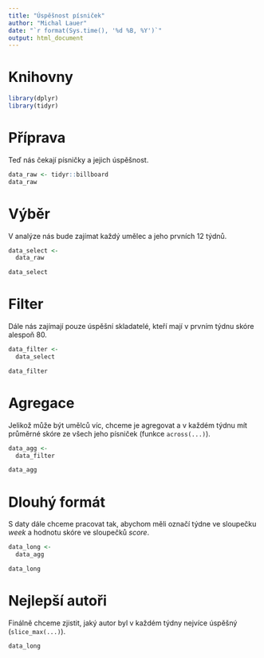 ---
title: "Úspěšnost písniček"
author: "Michal Lauer"
date: "`r format(Sys.time(), '%d %B, %Y')`"
output: html_document
---
# Knihovny

```{r warning=F, message=F}
library(dplyr)
library(tidyr)
```

# Příprava

Teď nás čekají písničky a jejich úspěšnost.

```{r }
data_raw <- tidyr::billboard
data_raw
```

# Výběr

V analýze nás bude zajímat každý umělec a jeho prvních 12 týdnů.

```{r }
data_select <-
  data_raw

data_select
```

# Filter

Dále nás zajímají pouze úspěšní skladatelé, kteří mají v prvním týdnu skóre
alespoň 80.

```{r }
data_filter <-
  data_select

data_filter
```

# Agregace

Jelikož může být umělců víc, chceme je agregovat a v každém týdnu mít průměrné
skóre ze všech jeho písniček (funkce `across(...)`).

```{r }
data_agg <-
  data_filter

data_agg
```

# Dlouhý formát

S daty dále chceme pracovat tak, abychom měli označí týdne ve sloupečku
*week* a hodnotu skóre ve sloupečků *score*.

```{r }
data_long <-
  data_agg

data_long
```

# Nejlepší autoři

Finálně chceme zjistit, jaký autor byl v každém týdny nejvíce úspěšný
(`slice_max(...)`).

```{r }
data_long

```
